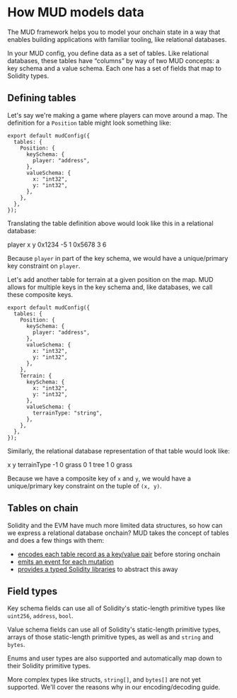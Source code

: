 
# How MUD models data

The MUD framework helps you to model your onchain state in a way that enables building applications with familiar tooling, like relational databases.

In your MUD config, you define data as a set of tables. Like relational databases, these tables have “columns” by way of two MUD concepts: a key schema and a value schema. Each one has a set of fields that map to Solidity types.

## Defining tables

Let's say we're making a game where players can move around a map. The definition for a `Position` table might look something like:

<CollapseCode>

```tsx filename="mud.config.ts" {3-11} showLineNumbers
export default mudConfig({
  tables: {
    Position: {
      keySchema: {
        player: "address",
      },
      valueSchema: {
        x: "int32",
        y: "int32",
      },
    },
  },
});
```

</CollapseCode>

Translating the table definition above would look like this in a relational database:

<MUDTable>
  <thead>
    <tr>
      <th>player</th>
      <th>x</th>
      <th>y</th>
    </tr>
  </thead>
  <tbody>
    <tr>
      <th>0x1234</th>
      <td>-5</td>
      <td>1</td>
    </tr>
    <tr>
      <th>0x5678</th>
      <td>3</td>
      <td>6</td>
    </tr>
  </tbody>
</MUDTable>

Because `player` in part of the key schema, we would have a unique/primary key constraint on `player`.

Let's add another table for terrain at a given position on the map. MUD allows for multiple keys in the key schema and, like databases, we call these composite keys.

<CollapseCode>

```tsx filename="mud.config.ts" {12-20} showLineNumbers
export default mudConfig({
  tables: {
    Position: {
      keySchema: {
        player: "address",
      },
      valueSchema: {
        x: "int32",
        y: "int32",
      },
    },
    Terrain: {
      keySchema: {
        x: "int32",
        y: "int32",
      },
      valueSchema: {
        terrainType: "string",
      },
    },
  },
});
```

</CollapseCode>

Similarly, the relational database representation of that table would look like:

<MUDTable>
  <thead>
    <tr>
      <th>x</th>
      <th>y</th>
      <th>terrainType</th>
    </tr>
  </thead>
  <tbody>
    <tr>
      <th>-1</th>
      <th>0</th>
      <td>grass</td>
    </tr>
    <tr>
      <th>0</th>
      <th>1</th>
      <td>tree</td>
    </tr>
    <tr>
      <th>1</th>
      <th>0</th>
      <td>grass</td>
    </tr>
  </tbody>
</MUDTable>

Because we have a composite key of `x` and `y`, we would have a unique/primary key constraint on the tuple of `(x, y)`.

## Tables on chain

Solidity and the EVM have much more limited data structures, so how can we express a relational database onchain? MUD takes the concept of tables and does a few things with them:

- [encodes each table record as a key/value pair](./encoding) before storing onchain
- [emits an event for each mutation](/guides/replicating-onchain-state)
- [provides a typed Solidity libraries](./table-libraries) to abstract this away

## Field types

Key schema fields can use all of Solidity's static-length primitive types like `uint256`, `address`, `bool`.

Value schema fields can use all of Solidity's static-length primitive types, arrays of those static-length primitive types, as well as and `string` and `bytes`.

Enums and user types are also supported and automatically map down to their Solidity primitive types.

More complex types like structs, `string[]`, and `bytes[]` are not yet supported. We'll cover the reasons why in our encoding/decoding guide.
